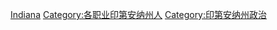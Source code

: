 [[Category:美國各州政治人物|Indiana]]
[[Category:各职业印第安纳州人|Category:各职业印第安纳州人]]
[[Category:印第安纳州政治|Category:印第安纳州政治]]